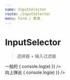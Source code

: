 ```yaml
---
name: InputSelector
route: /InputSelector
menu: Form / 表单
---
```



# InputSelector

<PropsTable of={InputSelector} />

> 选择器 + 输入过滤器

<Playground>
  <div className="layout col j-c-c" style={{height: 300}}>
    <div className="layout">
      <div className="mr10">
        <span className="mr10">一般的</span>
        <InputSelector
          values={{
            value1: 'value1',
            value2: 'value2',
            value3: 'value3',
          }}
          onChange={e => {
            console.log(e)
          }} />
      </div>
      <div>
        <span className="mr10">向上弹出</span>
        <InputSelector
          position="top"
          values={{
            value1: 'value1',
            value2: 'value2',
            value3: 'value3',
          }}
          onChange={e => {
            console.log(e)
          }} />
      </div>
    </div>
  </div>
</Playground>
